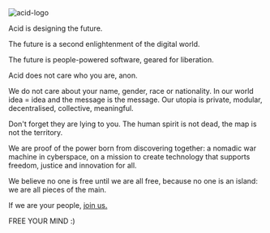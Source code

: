<div class="home-container">
  <img src="logo.svg" alt="acid-logo" />
  <p>Acid is designing the future.</p>
  <p>The future is a second enlightenment of the digital world.</p>
  <p>The future is people-powered software, geared for liberation.</p>
  <p>Acid does not care who you are, anon.</p>
  <p>
    We do not care about your name, gender, race or nationality. In our world
    idea = idea and the message is the message. Our utopia is private, modular,
    decentralised, collective, meaningful.
  </p>
  <p>
    Don't forget they are lying to you. The human spirit is not dead, the map is
    not the territory.
  </p>
  <p>
    We are proof of the power born from discovering together: a nomadic war
    machine in cyberspace, on a mission to create technology that supports
    freedom, justice and innovation for all.
  </p>
  <p>
    We believe no one is free until we are all free, because no one is an
    island: we are all pieces of the main.
  </p>
  <p>
    If we are your people, <a href="/join-us">join us.</a>
  </p>
  <p>FREE YOUR MIND :)</p>
</div>
